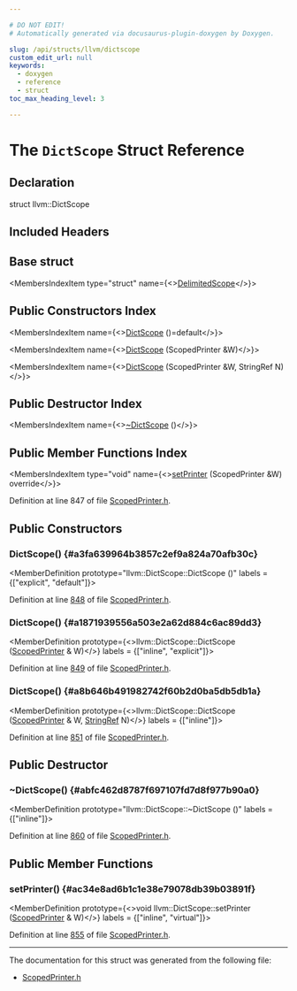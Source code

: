 ```yaml
---

# DO NOT EDIT!
# Automatically generated via docusaurus-plugin-doxygen by Doxygen.

slug: /api/structs/llvm/dictscope
custom_edit_url: null
keywords:
  - doxygen
  - reference
  - struct
toc_max_heading_level: 3

---
```





# The `DictScope` Struct Reference

<DoxygenPage pluginConfig={pluginConfig}>



## Declaration

<CodeBlock>struct llvm::DictScope</CodeBlock>

## Included Headers

<IncludesList>
<IncludesListItem
  filePath="llvm/Support/ScopedPrinter.h"
  permalink="/docs/api/files/include/include/llvm/include/llvm/support/scopedprinter-h"
  isLocal="true" />
</IncludesList>

## Base struct

<MembersIndex>

<MembersIndexItem
  type="struct"
  name={<><a href="/docs/api/structs/llvm/delimitedscope">DelimitedScope</a></>}>
</MembersIndexItem>

</MembersIndex>

## Public Constructors Index

<MembersIndex>

<MembersIndexItem
  name={<><a href="#a3fa639964b3857c2ef9a824a70afb30c">DictScope</a> ()=default</>}>
</MembersIndexItem>

<MembersIndexItem
  name={<><a href="#a1871939556a503e2a62d884c6ac89dd3">DictScope</a> (ScopedPrinter &amp;W)</>}>
</MembersIndexItem>

<MembersIndexItem
  name={<><a href="#a8b646b491982742f60b2d0ba5db5db1a">DictScope</a> (ScopedPrinter &amp;W, StringRef N)</>}>
</MembersIndexItem>

</MembersIndex>

## Public Destructor Index

<MembersIndex>

<MembersIndexItem
  name={<><a href="#abfc462d8787f697107fd7d8f977b90a0">~DictScope</a> ()</>}>
</MembersIndexItem>

</MembersIndex>

## Public Member Functions Index

<MembersIndex>

<MembersIndexItem
  type="void"
  name={<><a href="#ac34e8ad6b1c1e38e79078db39b03891f">setPrinter</a> (ScopedPrinter &amp;W) override</>}>
</MembersIndexItem>

</MembersIndex>


Definition at line 847 of file <a href="/docs/api/files/include/include/llvm/include/llvm/support/scopedprinter-h">ScopedPrinter.h</a>.

<SectionDefinition>

## Public Constructors

### DictScope() {#a3fa639964b3857c2ef9a824a70afb30c}

<MemberDefinition
  prototype="llvm::DictScope::DictScope ()"
  labels = {["explicit", "default"]}>

Definition at line <a href="/docs/api/files/include/include/llvm/include/llvm/support/scopedprinter-h/#l00848">848</a> of file <a href="/docs/api/files/include/include/llvm/include/llvm/support/scopedprinter-h">ScopedPrinter.h</a>.
</MemberDefinition>

### DictScope() {#a1871939556a503e2a62d884c6ac89dd3}

<MemberDefinition
  prototype={<>llvm::DictScope::DictScope (<a href="/docs/api/classes/llvm/scopedprinter">ScopedPrinter</a> &amp; W)</>}
  labels = {["inline", "explicit"]}>

Definition at line <a href="/docs/api/files/include/include/llvm/include/llvm/support/scopedprinter-h/#l00849">849</a> of file <a href="/docs/api/files/include/include/llvm/include/llvm/support/scopedprinter-h">ScopedPrinter.h</a>.
</MemberDefinition>

### DictScope() {#a8b646b491982742f60b2d0ba5db5db1a}

<MemberDefinition
  prototype={<>llvm::DictScope::DictScope (<a href="/docs/api/classes/llvm/scopedprinter">ScopedPrinter</a> &amp; W, <a href="/docs/api/classes/llvm/stringref">StringRef</a> N)</>}
  labels = {["inline"]}>

Definition at line <a href="/docs/api/files/include/include/llvm/include/llvm/support/scopedprinter-h/#l00851">851</a> of file <a href="/docs/api/files/include/include/llvm/include/llvm/support/scopedprinter-h">ScopedPrinter.h</a>.
</MemberDefinition>

</SectionDefinition>

<SectionDefinition>

## Public Destructor

### ~DictScope() {#abfc462d8787f697107fd7d8f977b90a0}

<MemberDefinition
  prototype="llvm::DictScope::~DictScope ()"
  labels = {["inline"]}>

Definition at line <a href="/docs/api/files/include/include/llvm/include/llvm/support/scopedprinter-h/#l00860">860</a> of file <a href="/docs/api/files/include/include/llvm/include/llvm/support/scopedprinter-h">ScopedPrinter.h</a>.
</MemberDefinition>

</SectionDefinition>

<SectionDefinition>

## Public Member Functions

### setPrinter() {#ac34e8ad6b1c1e38e79078db39b03891f}

<MemberDefinition
  prototype={<>void llvm::DictScope::setPrinter (<a href="/docs/api/classes/llvm/scopedprinter">ScopedPrinter</a> &amp; W)</>}
  labels = {["inline", "virtual"]}>

Definition at line <a href="/docs/api/files/include/include/llvm/include/llvm/support/scopedprinter-h/#l00855">855</a> of file <a href="/docs/api/files/include/include/llvm/include/llvm/support/scopedprinter-h">ScopedPrinter.h</a>.
</MemberDefinition>

</SectionDefinition>

<hr/>

The documentation for this struct was generated from the following file:

<ul>
<li><a href="/docs/api/files/include/include/llvm/include/llvm/support/scopedprinter-h">ScopedPrinter.h</a></li>
</ul>

</DoxygenPage>
